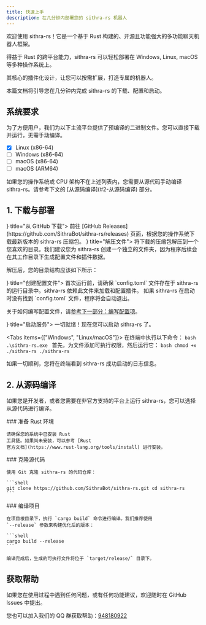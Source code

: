 ```yaml
---
title: 快速上手
description: 在几分钟内部署您的 sithra-rs 机器人
---
```



欢迎使用 sithra-rs！它是一个基于 Rust 构建的、开源且功能强大的多功能聊天机器人框架。

得益于 Rust 的跨平台能力，sithra-rs 可以轻松部署在 Windows, Linux, macOS 等多种操作系统上。

其核心的插件化设计，让您可以按需扩展，打造专属的机器人。

本篇文档将引导您在几分钟内完成 sithra-rs 的下载、配置和启动。

## 系统要求

为了方便用户，我们为以下主流平台提供了预编译的二进制文件。您可以直接下载并运行，无需手动编译。

- [x] Linux (x86-64)
- [ ] Windows (x86-64)
- [ ] macOS (x86-64)
- [ ] macOS (ARM64)

<Callout title="其他平台">
  如果您的操作系统或 CPU 架构不在上述列表内，您需要从源代码手动编译
  sithra-rs。请参考下文的 [从源码编译](#2-从源码编译) 部分。
</Callout>

## 1. 下载与部署

<Steps>
<Step icon={<Download />} title="从 GitHub 下载">
  前往 [GitHub Releases](https://github.com/SithraBot/sithra-rs/releases) 页面，根据您的操作系统下载最新版本的 sithra-rs 压缩包。
</Step>
<Step icon={<FileArchive />} title="解压文件">
  将下载的压缩包解压到一个您喜欢的目录。我们建议您为 sithra-rs 创建一个独立的文件夹，因为程序后续会在其工作目录下生成配置文件和插件数据。

解压后，您的目录结构应该如下所示：

  <Files>
    <Folder name="sithra-rs" defaultOpen>
      <File name="sithra-rs.exe" />
      <File name="config.toml" />
      <Folder name="plugins">
        <File name="example" />
      </Folder>
    </Folder>
  </Files>
</Step>
<Step icon={<FileCog />} title="创建配置文件">
  首次运行前，请确保 `config.toml` 文件存在于 sithra-rs 的运行目录中。sithra-rs 依赖此文件来加载和配置插件。

<Callout type="warn" title="注意">
  如果 sithra-rs 在启动时没有找到 `config.toml` 文件，程序将会自动退出。
</Callout>

关于如何编写配置文件，请[参考下一部分：编写配置项](/docs/usage/config)。

</Step>
<Step icon={<Play />} title="启动服务">
  一切就绪！现在您可以启动 sithra-rs 了。

<Tabs items={["Windows", "Linux/macOS"]}>
  <Tab>在终端中执行以下命令： ```bash .\sithra-rs.exe ```</Tab>
  <Tab>
    首先，为文件添加可执行权限，然后运行它： ```bash chmod +x ./sithra-rs
    ./sithra-rs ```
  </Tab>
</Tabs>

如果一切顺利，您将在终端看到 sithra-rs 成功启动的日志信息。

</Step>
</Steps>

## 2. 从源码编译

如果您是开发者，或者您需要在非官方支持的平台上运行 sithra-rs，您可以选择从源代码进行编译。

<Steps>
  <Step>
    ### 准备 Rust 环境

    请确保您的系统中已安装 Rust
    工具链。如果尚未安装，可以参考 [Rust
    官方文档](https://www.rust-lang.org/tools/install) 进行安装。

  </Step>
  <Step>
    ### 克隆源代码

    使用 Git 克隆 sithra-rs 的代码仓库：

    ```shell
    git clone https://github.com/SithraBot/sithra-rs.git cd sithra-rs
    ```

  </Step>
  <Step>
    ### 编译项目

    在项目根目录下，执行 `cargo build` 命令进行编译。我们推荐使用
    `--release` 参数来构建优化后的版本：

    ```shell
    cargo build --release
    ```

    编译完成后，生成的可执行文件将位于 `target/release/` 目录下。

  </Step>
</Steps>

## 获取帮助

<div className="not-prose mt-0 flex flex-col gap-4">
  <GithubInfo owner="SithraBot" repo="sithra-rs" />
  <p className="text-sm text-fd-muted-foreground">
    如果您在使用过程中遇到任何问题，或有任何功能建议，欢迎随时在 GitHub Issues
    中提出。
  </p>
</div>

您也可以加入我们的 QQ 群获取帮助：[948180922](https://qm.qq.com/q/9rhbJpXBF6)
